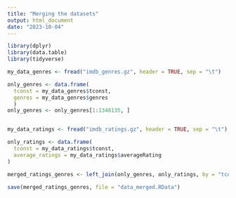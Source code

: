 ```yaml
---
title: "Merging the datasets"
output: html_document
date: "2023-10-04"
---
```


```r
library(dplyr)
library(data.table)
library(tidyverse)

my_data_genres <- fread("imdb_genres.gz", header = TRUE, sep = "\t")

only_genres <- data.frame(
  tconst = my_data_genres$tconst, 
  genres = my_data_genres$genres
  )
only_genres <- only_genres[1:1348135, ]


my_data_ratings <- fread("imdb_ratings.gz", header = TRUE, sep = "\t")

only_ratings <- data.frame(
  tconst = my_data_ratings$tconst,
  average_ratings = my_data_ratings$averageRating
)

merged_ratings_genres <- left_join(only_genres, only_ratings, by = "tconst")

save(merged_ratings_genres, file = "data_merged.RData")
```

